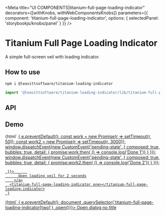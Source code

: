 

<Meta
  title="UI COMPONENTS|titanium-full-page-loading-indicator"
  decorators={[withKnobs, withWebComponentsKnobs]}
  parameters={{ component: 'titanium-full-page-loading-indicator', options: { selectedPanel: 'storybookjs/knobs/panel' } }}
/>

# Titanium Full Page Loading Indicator

A simple full-screen veil with loading indicator.

## How to use

```bash
npm i @leavittsoftware/titanium-loading-indicator
```

```js
import '@leavittsoftware/titanium-loading-indicator/lib/titanium-full-page-loading-indicator';
```

## API

<Props of="titanium-full-page-loading-indicator" />

## Demo

<Preview withToolbar>
  <Story name="Docs">
    {html`
     <a href="#" @click=${e => {
       e.preventDefault();
       const work = new Promise(r => setTimeout(r, 50));
        const work2 = new Promise(r => setTimeout(r, 3000));
       window.dispatchEvent(new CustomEvent('pending-state', {
          composed: true,
          bubbles: true,
          detail: { promise:work.then(  () => console.log('Done 1')) }
     }));
       window.dispatchEvent(new CustomEvent('pending-state', {
          composed: true,
          bubbles: true,
          detail: { promise:work2.then(  () => console.log('Done 2')) }
     }));
     
     }}>      
          Open loading veil for 2 seconds
        </a>
      <titanium-full-page-loading-indicator one></titanium-full-page-loading-indicator>
    `}
  </Story>
</Preview>

<Preview>
<Story name="Scroll lock demo " height="200px">
    {html`
     <a href="#" @click=${e => {
       e.preventDefault();
        document
        .querySelector(`titanium-full-page-loading-indicator[two]`)
        .open()}}>
          Open dialog no title
        </a>
      <div style="height:120vh; color:blue;width:20px;"></div>
      <titanium-full-page-loading-indicator two></titanium-full-page-loading-indicator>
    `}
  </Story>
</Preview>